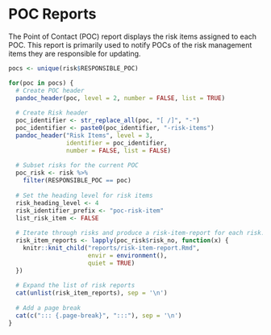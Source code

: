 # POC Reports
The Point of Contact (POC) report displays the risk items assigned to each POC. This report is primarily used to notify POCs of the risk management items they are responsible for updating. 

```r
pocs <- unique(risk$RESPONSIBLE_POC)
```

```r
for(poc in pocs) {
  # Create POC header
  pandoc_header(poc, level = 2, number = FALSE, list = TRUE)
  
  # Create Risk header
  poc_identifier <- str_replace_all(poc, "[ /]", "-")
  poc_identifier <- paste0(poc_identifier, "-risk-items")
  pandoc_header("Risk Items", level = 3, 
                identifier = poc_identifier,
                number = FALSE, list = FALSE)
  
  # Subset risks for the current POC
  poc_risk <- risk %>%
    filter(RESPONSIBLE_POC == poc)
  
  # Set the heading level for risk items
  risk_heading_level <- 4
  risk_identifier_prefix <- "poc-risk-item"
  list_risk_item <- FALSE
  
  # Iterate through risks and produce a risk-item-report for each risk.
  risk_item_reports <- lapply(poc_risk$risk_no, function(x) {
    knitr::knit_child("reports/risk-item-report.Rmd", 
                      envir = environment(), 
                      quiet = TRUE)
  })
  
  # Expand the list of risk reports
  cat(unlist(risk_item_reports), sep = '\n')
  
  # Add a page break
  cat(c("::: {.page-break}", ":::"), sep = '\n')
}
```
